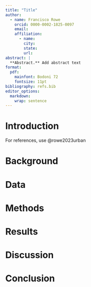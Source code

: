 ```yaml
---
title: "Title"
author: 
  - name: Francisco Rowe
    orcid: 0000-0002-1825-0097
    email: 
    affiliation: 
      - name: 
        city: 
        state: 
        url: 
abstract: |
  **Abstract.** Add abstract text
format: 
  pdf: 
    mainfont: Bodoni 72
    fontsize: 11pt
bibliography: refs.bib
editor_options:
  markdown:
    wrap: sentence
---
```


# Introduction

For references, use @rowe2023urban


# Background

# Data


# Methods

# Results

# Discussion

# Conclusion